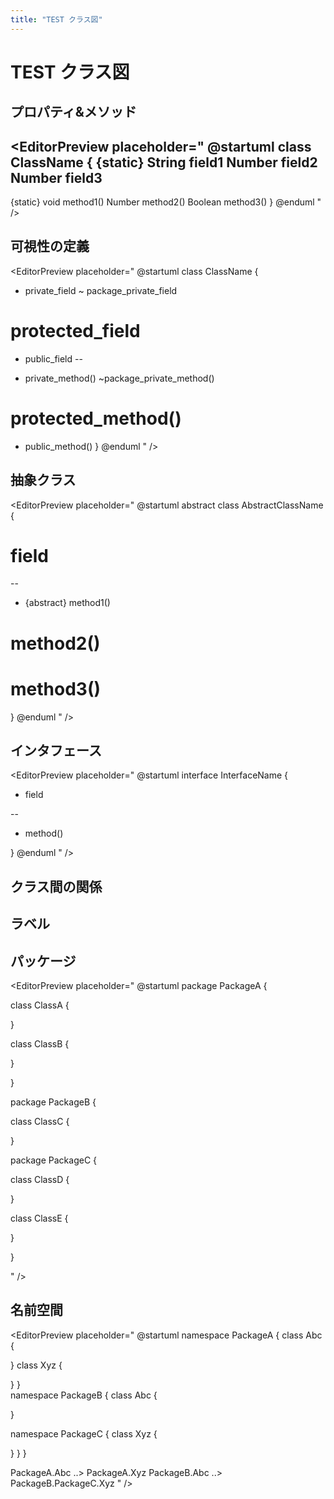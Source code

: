 ```yaml
---
title: "TEST クラス図"
---
```


# TEST クラス図

## プロパティ&メソッド

<EditorPreview placeholder="
@startuml
class ClassName { 
  {static} String field1
  Number field2 
  Number field3 
  -- 
  {static} void method1()
   Number method2()
   Boolean method3()
  }
  @enduml
  " 
/>

## 可視性の定義

<EditorPreview placeholder="
@startuml
class ClassName { 
 - private_field 
 ~ package_private_field 
 # protected_field 
 + public_field 
 -- 
 - private_method() 
  ~package_private_method() 
 # protected_method() 
 + public_method() 
 }
@enduml
" 
/>

## 抽象クラス

<EditorPreview placeholder="
@startuml
abstract class AbstractClassName { 
 # field 
 -- 
 - {abstract} method1() 
 # method2() 
 # method3() 
 }
@enduml
" 
/>

## インタフェース

<EditorPreview placeholder="
@startuml
interface InterfaceName { 
  
 - field 

 -- 

 + method() 

 }
@enduml
" 
/>

## クラス間の関係

<EditorPreview placeholder="
@startuml
 Class01 <|-- Class02 
 Class03 *-- Class04 
 Class05 o-- Class06 
 Class07 .. Class08 
 Class09 -- Class10
 @enduml
 " 
/>
 
<EditorPreview placeholder="
@startuml
 Class11 <|.. Class12 
 Class13 --> Class14 
 Class15 ..> Class16 
 Class17 ..|> Class18 
 Class19 <--* Class20
 @enduml
 " 
/>

<EditorPreview placeholder="
@startuml
 Class21 #-- Class22 
 Class23 x-- Class24 
 Class25 }-- Class26 
 Class27 +-- Class28 
 Class29 ^-- Class30
@enduml
" 
/>

## ラベル

<EditorPreview placeholder="
@startuml
ClassA *--  ClassB : contains
" 
/>

## パッケージ

<EditorPreview placeholder="
@startuml
 package PackageA { 
  
 class ClassA { 
  

 } 

 class ClassB { 
  

 } 

 } 



 package PackageB { 
  
   class ClassC { 
  

 } 

 package PackageC { 
  
   class ClassD { 
  

 } 



 class ClassE { 
  

 } 

 } 

 " 
/>

## 名前空間

<EditorPreview placeholder="
@startuml
namespace PackageA { 
 class Abc { 
  
 } 
 class Xyz { 
  
 } 
 }  
 namespace PackageB { 
   class Abc { 
  
 } 
 
 namespace PackageC { 
   class Xyz { 
  
 } 
 } 
 } 
 
 PackageA.Abc ..> PackageA.Xyz 
 PackageB.Abc ..> PackageB.PackageC.Xyz
" 
/>
